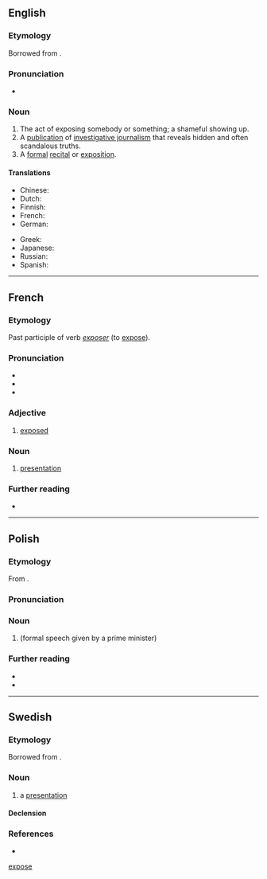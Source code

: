 {{also|expose|Exposé}}
==English==

===Etymology===
Borrowed from {{bor|en|fr|exposé}}.

===Pronunciation===
* {{IPA|en|/ˌɛkspoʊˈzeɪ/}}

===Noun===
{{wikipedia}}
{{en-noun}}

# The act of exposing somebody or something; a shameful showing up.
# A [[publication]] of [[investigative journalism]] that reveals hidden and often scandalous truths.
# A [[formal]] [[recital]] or [[exposition]].

====Translations====
{{trans-top|publication of investigative journalism}}
* Chinese: {{t+|zh|揭露|tr=jielou}}
* Dutch: {{t+|nl|exposé|n}}
* Finnish: {{t+|fi|paljastus}}
* French: {{t+|fr|révélations|f-p}}
* German: {{t+|de|Exposé}}
{{trans-mid}}
* Greek: {{t+|el|έκθεση}}
* Japanese: {{t+|ja|暴露|tr=ばくろ, bakuro|sc=Jpan}}
* Russian: {{t+|ru|разоблаче́ние|n}}
* Spanish: {{t+|es|exposición}}
{{trans-bottom}}

[[Category:English terms spelled with É|expose]]

----

==French==

===Etymology===
Past participle of verb ''[[exposer]]'' (to [[expose]]).

===Pronunciation===
* {{fr-IPA}}
* {{audio|fr|Fr-exposé.ogg|Audio (France, Paris)}}
* {{homophones|fr|exposée|exposées|exposer|exposés|exposez}}

===Adjective===
{{fr-adj}}

# [[exposed]]

===Noun===
{{fr-noun|m}}

# [[presentation]]

===Further reading===
* {{R:TLFi}}

----

==Polish==
{{wp|lang=pl}}

===Etymology===
From {{bor|pl|fr|exposé}}.

===Pronunciation===
{{pl-p|ekspoˈze|h=ex.po.sé}}

===Noun===
{{pl-noun|n|indecl=yes}}

# {{l|en|exposé}} (formal speech given by a prime minister)

===Further reading===
* {{R:pl:WSJP}}
* {{R:PWN}}

----

==Swedish==

===Etymology===
Borrowed from {{bor|sv|fr|exposé}}.

===Noun===
{{sv-noun|c}}

# a [[presentation]]

====Declension====
{{sv-infl-noun-c-r|3=exposée}}

===References===
* {{R:runeberg.org|saol|8|0080.html exposé}}